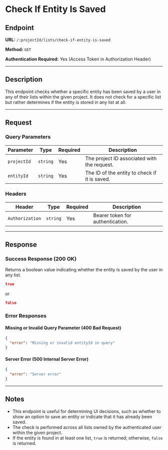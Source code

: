 # Check If Entity Is Saved

## Endpoint

**URL:** `/:projectId/lists/check-if-entity-is-saved`

**Method:** `GET`

**Authentication Required:** Yes (Access Token in Authorization Header)

---

## Description

This endpoint checks whether a specific entity has been saved by a user in any of their lists within the given project. It does not check for a specific list but rather determines if the entity is stored in any list at all.

---

## Request

### Query Parameters

| Parameter   | Type     | Required | Description                                        |
| ----------- | -------- | -------- | -------------------------------------------------- |
| `projectId` | `string` | Yes      | The project ID associated with the request.       |
| `entityId`  | `string` | Yes      | The ID of the entity to check if it is saved.     |

### Headers

| Header          | Type     | Required | Description                      |
| --------------- | -------- | -------- | -------------------------------- |
| `Authorization` | `string` | Yes      | Bearer token for authentication. |

---

## Response

### Success Response (200 OK)

Returns a boolean value indicating whether the entity is saved by the user in any list.

```json
true
```

or

```json
false
```

### Error Responses

#### Missing or Invalid Query Parameter (400 Bad Request)

```json
{
  "error": "Missing or invalid entityId in query"
}
```

#### Server Error (500 Internal Server Error)

```json
{
  "error": "Server error"
}
```

---

## Notes

- This endpoint is useful for determining UI decisions, such as whether to show an option to save an entity or indicate that it has already been saved.
- The check is performed across all lists owned by the authenticated user within the given project.
- If the entity is found in at least one list, `true` is returned; otherwise, `false` is returned.

